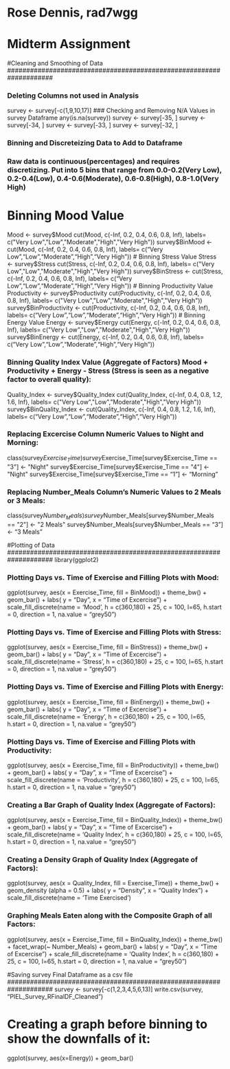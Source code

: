 # Rose Dennis, rad7wgg
# Midterm Assignment 

#Cleaning and Smoothing of Data
####################################################################

### Deleting Columns not used in Analysis 
survey <- survey[-c(1,9,10,17)]
### Checking and Removing N/A Values in survey Dataframe
any(is.na(survey))
survey <- survey[-35, ]
survey <- survey[-34, ]
survey <- survey[-33, ]
survey <- survey[-32, ]

### Binning and Discreteizing Data to Add to Dataframe
### Raw data is continuous(percentages) and requires discretizing. Put into 5 bins that range from 0.0-0.2(Very Low), 0.2-0.4(Low), 0.4-0.6(Moderate), 0.6-0.8(High), 0.8-1.0(Very High) 

# Binning Mood Value
Mood <- survey$Mood
cut(Mood, c(-Inf, 0.2, 0.4, 0.6, 0.8, Inf), labels=  c("Very Low","Low","Moderate","High","Very High"))
survey$BinMood <- cut(Mood, c(-Inf, 0.2, 0.4, 0.6, 0.8, Inf), labels=  c("Very Low","Low","Moderate","High","Very High"))
# Binning Stress Value
Stress <- survey$Stress
cut(Stress, c(-Inf, 0.2, 0.4, 0.6, 0.8, Inf), labels=  c("Very Low","Low","Moderate","High","Very High"))
survey$BinStress <- cut(Stress, c(-Inf, 0.2, 0.4, 0.6, 0.8, Inf), labels=  c("Very Low","Low","Moderate","High","Very High"))
# Binning Productivity Value
Productivity <- survey$Productivity
cut(Productivity, c(-Inf, 0.2, 0.4, 0.6, 0.8, Inf), labels=  c("Very Low","Low","Moderate","High","Very High"))
survey$BinProductivity <- cut(Productivity, c(-Inf, 0.2, 0.4, 0.6, 0.8, Inf), labels=  c("Very Low","Low","Moderate","High","Very High"))
# Binning Energy Value
Energy <- survey$Energy
cut(Energy, c(-Inf, 0.2, 0.4, 0.6, 0.8, Inf), labels=  c("Very Low","Low","Moderate","High","Very High"))
survey$BinEnergy <- cut(Energy, c(-Inf, 0.2, 0.4, 0.6, 0.8, Inf), labels=  c("Very Low","Low","Moderate","High","Very High"))

### Binning Quality Index Value (Aggregate of Factors) Mood + Productivity + Energy - Stress (Stress is seen as a negative factor to overall quality):
Quality_Index <- survey$Quality_Index
cut(Quality_Index, c(-Inf, 0.4, 0.8, 1.2, 1.6, Inf), labels=  c("Very Low","Low","Moderate","High","Very High"))
survey$BinQuality_Index <- cut(Quality_Index, c(-Inf, 0.4, 0.8, 1.2, 1.6, Inf), labels=  c("Very Low","Low","Moderate","High","Very High"))

### Replacing Excercise Column Numeric Values to Night and Morning:
class(survey$Exercise_Time)
survey$Exercise_Time[survey$Exercise_Time == "3"] <- "Night"
survey$Exercise_Time[survey$Exercise_Time == "4"] <- "Night"
survey$Exercise_Time[survey$Exercise_Time == "1"] <- "Morning"

### Replacing Number_Meals Column's Numeric Values to 2 Meals or 3 Meals:
class(survey$Number_Meals)
survey$Number_Meals[survey$Number_Meals == "2"] <- "2 Meals"
survey$Number_Meals[survey$Number_Meals == "3"] <- "3 Meals"

#Plotting of Data
####################################################################
library(ggplot2)

### Plotting Days vs. Time of Exercise and Filling Plots with Mood:
ggplot(survey, aes(x = Exercise_Time, fill = BinMood)) +
theme_bw() +
geom_bar() +
labs( y = "Day", x = "Time of Excercise") +
scale_fill_discrete(name = 'Mood', h = c(360,180) + 25, c = 100, l=65, h.start = 0,  direction = 1, na.value = "grey50") 

### Plotting Days vs. Time of Exercise and Filling Plots with Stress:
ggplot(survey, aes(x = Exercise_Time, fill = BinStress)) +
theme_bw() +
geom_bar() +
labs( y = "Day", x = "Time of Excercise") +
scale_fill_discrete(name = 'Stress', h = c(360,180) + 25, c = 100, l=65, h.start = 0,  direction = 1, na.value = "grey50") 

### Plotting Days vs. Time of Exercise and Filling Plots with Energy:
ggplot(survey, aes(x = Exercise_Time, fill = BinEnergy)) +
theme_bw() +
geom_bar() +
labs( y = "Day", x = "Time of Excercise") +
scale_fill_discrete(name = 'Energy', h = c(360,180) + 25, c = 100, l=65, h.start = 0,  direction = 1, na.value = "grey50") 

### Plotting Days vs. Time of Exercise and Filling Plots with Productivity:
ggplot(survey, aes(x = Exercise_Time, fill = BinProductivity)) +
theme_bw() +
geom_bar() +
labs( y = "Day", x = "Time of Excercise") +
scale_fill_discrete(name = 'Productivity', h = c(360,180) + 25, c = 100, l=65, h.start = 0,  direction = 1, na.value = "grey50") 

### Creating a Bar Graph of Quality Index (Aggregate of Factors):
ggplot(survey, aes(x = Exercise_Time, fill = BinQuality_Index)) +
theme_bw() +
geom_bar() +
labs( y = "Day", x = "Time of Excercise") +
scale_fill_discrete(name = 'Quality Index', h = c(360,180) + 25, c = 100, l=65, h.start = 0,  direction = 1, na.value = "grey50")


### Creating a Density Graph of Quality Index (Aggregate of Factors):
ggplot(survey, aes(x = Quality_Index, fill = Exercise_Time)) +
theme_bw() +
geom_density (alpha = 0.5) +
labs( y = "Density", x = "Quality Index") +
scale_fill_discrete(name = 'Time Exercised')

### Graphing Meals Eaten along with the Composite Graph of all Factors:
ggplot(survey, aes(x = Exercise_Time, fill = BinQuality_Index)) +
theme_bw() +
facet_wrap(~ Number_Meals) +
geom_bar() +
labs( y = "Day", x = "Time of Excercise") +
scale_fill_discrete(name = 'Quality Index', h = c(360,180) + 25, c = 100, l=65, h.start = 0,  direction = 1, na.value = "grey50") 

#Saving survey Final Dataframe as a csv file
####################################################################
survey <- survey[-c(1,2,3,4,5,6,13)]
write.csv(survey, "PIEL_Survey_RFinalDF_Cleaned")

# Creating a graph before binning to show the downfalls of it:
ggplot(survey, aes(x=Energy)) + geom_bar()



